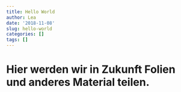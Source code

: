 ---
title: Hello World
author: Lea
date: '2018-11-08'
slug: hello-world
categories: []
tags: []
---

# Hier werden wir in Zukunft Folien und anderes Material teilen.